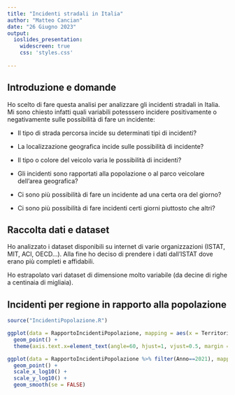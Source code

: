 ```yaml
---
title: "Incidenti stradali in Italia"
author: "Matteo Cancian"
date: "26 Giugno 2023"
output: 
  ioslides_presentation: 
    widescreen: true
    css: 'styles.css'
    
---
```



## Introduzione e domande

Ho scelto di fare questa analisi per analizzare gli incidenti stradali in Italia.\
Mi sono chiesto infatti quali variabili potesssero incidere positivamente o negativamente sulle possibilità di fare un incidente:

-   Il tipo di strada percorsa incide su determinati tipi di incidenti?

-   La localizzazione geografica incide sulle possibilità di incidente?

-   Il tipo o colore del veicolo varia le possibilità di incidenti?

-   Gli incidenti sono rapportati alla popolazione o al parco veicolare dell'area geografica?

-   Ci sono più possibilità di fare un incidente ad una certa ora del giorno?

-   Ci sono più possibilità di fare incidenti certi giorni piuttosto che altri?



## Raccolta dati e dataset

Ho analizzato i dataset disponibili su internet di varie organizzazioni (ISTAT, MIT, ACI, OECD...).
Alla fine ho deciso di prendere i dati dall'ISTAT dove erano più completi e affidabili.

Ho estrapolato vari dataset di dimensione molto variabile (da decine di righe a centinaia di migliaia).

<!-- qui aggiungici qualche immagine -->



## Incidenti per regione in rapporto alla popolazione

```r

source("IncidentiPopolazione.R")

ggplot(data = RapportoIncidentiPopolazione, mapping = aes(x = Territorio, y = IncidentiPerMilleAbitanti, color = Anno)) +
  geom_point() + 
  theme(axis.text.x=element_text(angle=60, hjust=1, vjust=0.5, margin = margin(t = -50, r = 0, b = 0, l = 0, unit = "pt")))
```




```r
ggplot(data = RapportoIncidentiPopolazione %>% filter(Anno==2021), mapping = aes(x = nPopolazione, y = nIncidenti)) +
  geom_point() +
  scale_x_log10() +
  scale_y_log10() +
  geom_smooth(se = FALSE)
```

